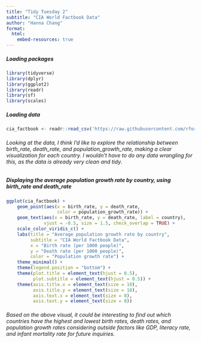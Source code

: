 ```yaml
---
title: "Tidy Tuesday 2"
subtitle: "CIA World Factbook Data"
author: "Hanna Chang"
format: 
  html:
    embed-resources: true
---
```


##### Loading packages

```r
library(tidyverse)
library(dplyr)
library(ggplot2)
library(readr)
library(sf)
library(scales)
```

##### Loading data

```r
cia_factbook <- readr::read_csv('https://raw.githubusercontent.com/rfordatascience/tidytuesday/master/data/2024/2024-10-22/cia_factbook.csv')
```

###### Looking at the data, I think I'd like to explore the relationship between birth_rate, death_rate, and population_growth_rate, making a clear visualization for each country. I wouldn't have to do any data wrangling for this, as the data is already very clean and tidy.

##### Displaying the average population growth rate by country, using birth_rate and death_rate

```r
ggplot(cia_factbook) +
    geom_point(aes(x = birth_rate, y = death_rate,
                   color = population_growth_rate)) +
    geom_text(aes(x = birth_rate, y = death_rate, label = country), 
              vjust = -0.5, size = 1.5, check_overlap = TRUE) +
    scale_color_viridis_c() +
    labs(title = "Average population growth rate by country",
         subtitle = "CIA World Factbook Data",
         x = "Birth rate (per 1000 people)",
         y = "Death rate (per 1000 people)",
         color = "Population growth rate") +
    theme_minimal() +
    theme(legend.position = "bottom") +
    theme(plot.title = element_text(hjust = 0.5),
          plot.subtitle = element_text(hjust = 0.5)) +
    theme(axis.title.x = element_text(size = 10),
          axis.title.y = element_text(size = 10),
          axis.text.x = element_text(size = 8),
          axis.text.y = element_text(size = 8))
```

###### Based on the above visual, it could be interesting to find out which countries have the highest and lowest birth rates, death rates, and population growth rates considering outside factors like GDP, literacy rate, and infant mortality rate for future inquiries.
